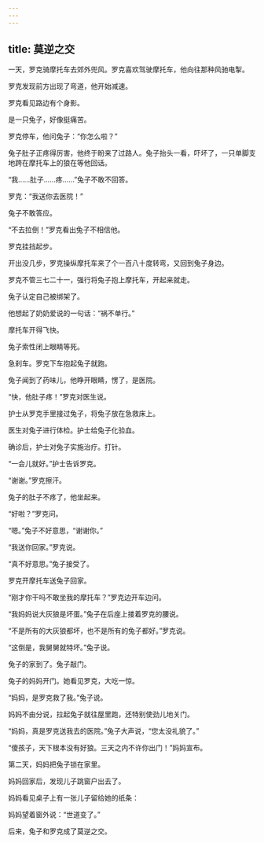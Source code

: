 ```yaml
---
---
---
```

title: 莫逆之交
---




一天，罗克骑摩托车去郊外兜风。罗克喜欢驾驶摩托车，他向往那种风驰电掣。

罗克发现前方出现了弯道，他开始减速。

罗克看见路边有个身影。

是一只兔子，好像挺痛苦。

罗克停车，他问兔子：“你怎么啦？”

兔子肚子正疼得厉害，他终于盼来了过路人。兔子抬头一看，吓坏了，一只单脚支地跨在摩托车上的狼在等他回话。

“我……肚子……疼……”兔子不敢不回答。

罗克：“我送你去医院！”

兔子不敢答应。

“不去拉倒！”罗克看出兔子不相信他。

罗克挂挡起步。

开出没几步，罗克操纵摩托车来了个一百八十度转弯，又回到兔子身边。

罗克不管三七二十一，强行将兔子抱上摩托车，开起来就走。

兔子认定自己被绑架了。

他想起了奶奶爱说的一句话：“祸不单行。”

摩托车开得飞快。

兔子索性闭上眼睛等死。

急刹车。罗克下车抱起兔子就跑。

兔子闻到了药味儿，他睁开眼睛，愣了，是医院。

“快，他肚子疼！”罗克对医生说。

护士从罗克手里接过兔子，将兔子放在急救床上。

医生对兔子进行体检。护士给兔子化验血。

确诊后，护士对兔子实施治疗。打针。

“一会儿就好。”护士告诉罗克。

“谢谢。”罗克擦汗。

兔子的肚子不疼了，他坐起来。

“好啦？”罗克问。

“嗯。”兔子不好意思，“谢谢你。”

“我送你回家。”罗克说。

“真不好意思。”兔子接受了。

罗克开摩托车送兔子回家。

“刚才你干吗不敢坐我的摩托车？”罗克边开车边问。

“我妈妈说大灰狼是坏蛋。”兔子在后座上搂着罗克的腰说。

“不是所有的大灰狼都坏，也不是所有的兔子都好。”罗克说。

“这倒是，我舅舅就特坏。”兔子说。

兔子的家到了。兔子敲门。

兔子的妈妈开门。她看见罗克，大吃一惊。

“妈妈，是罗克救了我。”兔子说。

妈妈不由分说，拉起兔子就往屋里跑，还特别使劲儿地关门。

“妈妈，真是罗克送我去的医院。”兔子大声说，“您太没礼貌了。”

“傻孩子，天下根本没有好狼。三天之内不许你出门！”妈妈宣布。

第二天，妈妈把兔子锁在家里。

妈妈回家后，发现儿子跳窗户出去了。

妈妈看见桌子上有一张儿子留给她的纸条：


妈妈望着窗外说：“世道变了。”

后来，兔子和罗克成了莫逆之交。